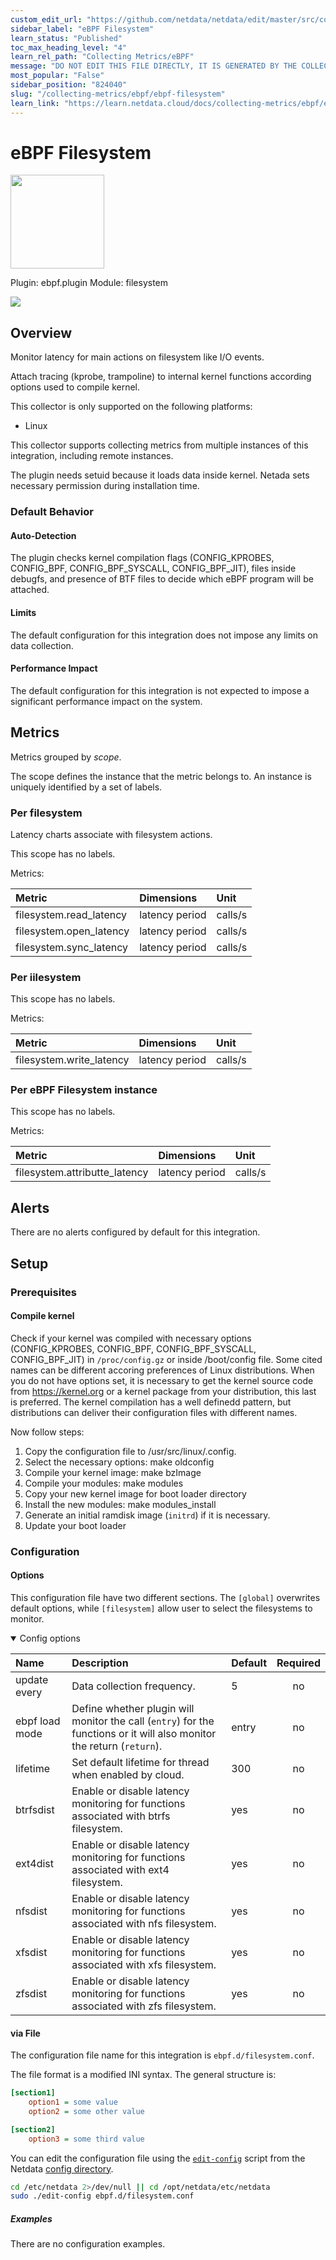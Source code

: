 ```yaml
---
custom_edit_url: "https://github.com/netdata/netdata/edit/master/src/collectors/ebpf.plugin/metadata.yaml"
sidebar_label: "eBPF Filesystem"
learn_status: "Published"
toc_max_heading_level: "4"
learn_rel_path: "Collecting Metrics/eBPF"
message: "DO NOT EDIT THIS FILE DIRECTLY, IT IS GENERATED BY THE COLLECTOR'S metadata.yaml FILE"
most_popular: "False"
sidebar_position: "824040"
slug: "/collecting-metrics/ebpf/ebpf-filesystem"
learn_link: "https://learn.netdata.cloud/docs/collecting-metrics/ebpf/ebpf-filesystem"
---
```



# eBPF Filesystem


<img src="https://netdata.cloud/img/ebpf.jpg" width="150"/>


Plugin: ebpf.plugin
Module: filesystem

<img src="https://img.shields.io/badge/maintained%20by-Netdata-%2300ab44" />

## Overview

Monitor latency for main actions on filesystem like I/O events.

Attach tracing (kprobe, trampoline) to internal kernel functions according options used to compile kernel.

This collector is only supported on the following platforms:

- Linux

This collector supports collecting metrics from multiple instances of this integration, including remote instances.

The plugin needs setuid because it loads data inside kernel. Netada sets necessary permission during installation time.

### Default Behavior

#### Auto-Detection

The plugin checks kernel compilation flags (CONFIG_KPROBES, CONFIG_BPF, CONFIG_BPF_SYSCALL, CONFIG_BPF_JIT), files inside debugfs, and presence of BTF files to decide which eBPF program will be attached.

#### Limits

The default configuration for this integration does not impose any limits on data collection.

#### Performance Impact

The default configuration for this integration is not expected to impose a significant performance impact on the system.


## Metrics

Metrics grouped by *scope*.

The scope defines the instance that the metric belongs to. An instance is uniquely identified by a set of labels.



### Per filesystem

Latency charts associate with filesystem actions.

This scope has no labels.

Metrics:

| Metric | Dimensions | Unit |
|:------|:----------|:----|
| filesystem.read_latency | latency period | calls/s |
| filesystem.open_latency | latency period | calls/s |
| filesystem.sync_latency | latency period | calls/s |

### Per iilesystem



This scope has no labels.

Metrics:

| Metric | Dimensions | Unit |
|:------|:----------|:----|
| filesystem.write_latency | latency period | calls/s |

### Per eBPF Filesystem instance



This scope has no labels.

Metrics:

| Metric | Dimensions | Unit |
|:------|:----------|:----|
| filesystem.attributte_latency | latency period | calls/s |



## Alerts

There are no alerts configured by default for this integration.


## Setup

### Prerequisites

#### Compile kernel

Check if your kernel was compiled with necessary options (CONFIG_KPROBES, CONFIG_BPF, CONFIG_BPF_SYSCALL, CONFIG_BPF_JIT) in `/proc/config.gz` or inside /boot/config file. Some cited names can be different accoring preferences of Linux distributions.
When you do not have options set, it is necessary to get the kernel source code from https://kernel.org or a kernel package from your distribution, this last is preferred. The kernel compilation has a well definedd pattern, but distributions can deliver their configuration files
with different names.

Now follow steps:
1. Copy the configuration file to /usr/src/linux/.config.
2. Select the necessary options: make oldconfig
3. Compile your kernel image: make bzImage
4. Compile your modules: make modules
5. Copy your new kernel image for boot loader directory
6. Install the new modules: make modules_install
7. Generate an initial ramdisk image (`initrd`) if it is necessary.
8. Update your boot loader



### Configuration

#### Options

This configuration file have two different sections. The `[global]` overwrites default options, while `[filesystem]` allow user to select the filesystems to monitor.


<details open>
<summary>Config options</summary>

| Name | Description | Default | Required |
|:----|:-----------|:-------|:--------:|
| update every | Data collection frequency. | 5 | no |
| ebpf load mode | Define whether plugin will monitor the call (`entry`) for the functions or it will also monitor the return (`return`). | entry | no |
| lifetime | Set default lifetime for thread when enabled by cloud. | 300 | no |
| btrfsdist | Enable or disable latency monitoring for functions associated with btrfs filesystem. | yes | no |
| ext4dist | Enable or disable latency monitoring for functions associated with ext4 filesystem. | yes | no |
| nfsdist | Enable or disable latency monitoring for functions associated with nfs filesystem. | yes | no |
| xfsdist | Enable or disable latency monitoring for functions associated with xfs filesystem. | yes | no |
| zfsdist | Enable or disable latency monitoring for functions associated with zfs filesystem. | yes | no |

</details>



#### via File

The configuration file name for this integration is `ebpf.d/filesystem.conf`.

The file format is a modified INI syntax. The general structure is:

```ini
[section1]
    option1 = some value
    option2 = some other value

[section2]
    option3 = some third value
```
You can edit the configuration file using the [`edit-config`](/docs/netdata-agent/configuration#edit-a-configuration-file-using-edit-config) script from the
Netdata [config directory](/docs/netdata-agent/configuration#the-netdata-config-directory).

```bash
cd /etc/netdata 2>/dev/null || cd /opt/netdata/etc/netdata
sudo ./edit-config ebpf.d/filesystem.conf
```

##### Examples
There are no configuration examples.


